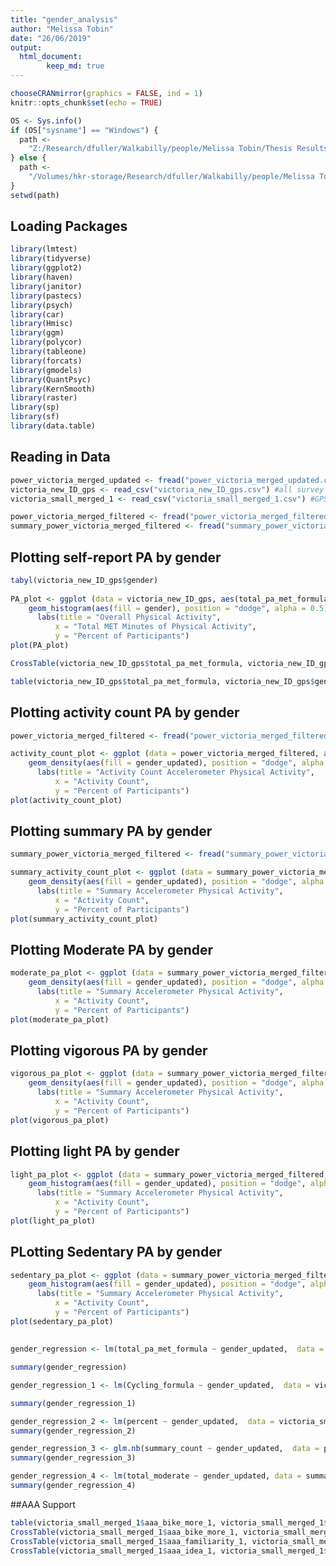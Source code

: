 ```yaml
---
title: "gender_analysis"
author: "Melissa Tobin"
date: "26/06/2019"
output:   
  html_document:
        keep_md: true
---
```


```r
chooseCRANmirror(graphics = FALSE, ind = 1)
knitr::opts_chunk$set(echo = TRUE)

OS <- Sys.info()
if (OS["sysname"] == "Windows") {
  path <-
    "Z:/Research/dfuller/Walkabilly/people/Melissa Tobin/Thesis Results/INTERACT thesis Analysis"
} else {
  path <-
    "/Volumes/hkr-storage/Research/dfuller/Walkabilly/people/Melissa Tobin/Thesis Results/INTERACT thesis Analysis"
}
setwd(path)

```

## Loading Packages
```r
library(lmtest)
library(tidyverse)
library(ggplot2)
library(haven)
library(janitor)
library(pastecs)
library(psych)
library(car)
library(Hmisc)
library(ggm)
library(polycor)
library(tableone)
library(forcats)
library(gmodels)
library(QuantPsyc)
library(KernSmooth)
library(raster)
library(sp)
library(sf)
library(data.table)
```

## Reading in Data
```r
power_victoria_merged_updated <- fread("power_victoria_merged_updated.csv") #big file with all summary counts - 151
victoria_new_ID_gps <- read_csv("victoria_new_ID_gps.csv") #all survey participant data - 281
victoria_small_merged_1 <- read_csv("victoria_small_merged_1.csv") #GPS participant survey data - 149

power_victoria_merged_filtered <- fread("power_victoria_merged_filtered.csv") #summary counts for 149 participants
summary_power_victoria_merged_filtered <- fread("summary_power_victoria_merged_filtered.csv")
```

## Plotting self-report PA by gender
```r
tabyl(victoria_new_ID_gps$gender)
 
PA_plot <- ggplot (data = victoria_new_ID_gps, aes(total_pa_met_formula)) + 
    geom_histogram(aes(fill = gender), position = "dodge", alpha = 0.5) + 
      labs(title = "Overall Physical Activity", 
          x = "Total MET Minutes of Physical Activity", 
          y = "Percent of Participants")
plot(PA_plot)

CrossTable(victoria_new_ID_gps$total_pa_met_formula, victoria_new_ID_gps$gender)

table(victoria_new_ID_gps$total_pa_met_formula, victoria_new_ID_gps$gender)
```

## Plotting activity count PA by gender

```r
power_victoria_merged_filtered <- fread("power_victoria_merged_filtered.csv")

activity_count_plot <- ggplot (data = power_victoria_merged_filtered, aes(summary_count)) + 
    geom_density(aes(fill = gender_updated), position = "dodge", alpha = 0.5) + 
      labs(title = "Activity Count Accelerometer Physical Activity", 
          x = "Activity Count", 
          y = "Percent of Participants")
plot(activity_count_plot)
```

## Plotting summary PA by gender
```r
summary_power_victoria_merged_filtered <- fread("summary_power_victoria_merged_filtered.csv")

summary_activity_count_plot <- ggplot (data = summary_power_victoria_merged_filtered, aes(total_pa)) + 
    geom_density(aes(fill = gender_updated), position = "dodge", alpha = 0.5) + 
      labs(title = "Summary Accelerometer Physical Activity", 
          x = "Activity Count", 
          y = "Percent of Participants")
plot(summary_activity_count_plot)
```

## Plotting Moderate PA by gender
```r
moderate_pa_plot <- ggplot (data = summary_power_victoria_merged_filtered, aes(total_moderate)) + 
    geom_density(aes(fill = gender_updated), position = "dodge", alpha = 0.5) + 
      labs(title = "Summary Accelerometer Physical Activity", 
          x = "Activity Count", 
          y = "Percent of Participants")
plot(moderate_pa_plot)
```

## Plotting vigorous PA by gender
```r
vigorous_pa_plot <- ggplot (data = summary_power_victoria_merged_filtered, aes(total_vigorous)) + 
    geom_density(aes(fill = gender_updated), position = "dodge", alpha = 0.5) + 
      labs(title = "Summary Accelerometer Physical Activity", 
          x = "Activity Count", 
          y = "Percent of Participants")
plot(vigorous_pa_plot)
```

## Plotting light PA by gender
```r
light_pa_plot <- ggplot (data = summary_power_victoria_merged_filtered, aes(total_light)) + 
    geom_histogram(aes(fill = gender_updated), position = "dodge", alpha = 0.5) + 
      labs(title = "Summary Accelerometer Physical Activity", 
          x = "Activity Count", 
          y = "Percent of Participants")
plot(light_pa_plot)
```

## PLotting Sedentary PA by gender
```r
sedentary_pa_plot <- ggplot (data = summary_power_victoria_merged_filtered, aes(total_sedentary)) + 
    geom_histogram(aes(fill = gender_updated), position = "dodge", alpha = 0.5) + 
      labs(title = "Summary Accelerometer Physical Activity", 
          x = "Activity Count", 
          y = "Percent of Participants")
plot(sedentary_pa_plot)
```

## 
```r


gender_regression <- lm(total_pa_met_formula ~ gender_updated,  data = victoria_small_merged_1)

summary(gender_regression)

gender_regression_1 <- lm(Cycling_formula ~ gender_updated,  data = victoria_small_merged_1)

summary(gender_regression_1)
```

```r
gender_regression_2 <- lm(percent ~ gender_updated,  data = victoria_small_merged_1)
summary(gender_regression_2)
```

```r
gender_regression_3 <- glm.nb(summary_count ~ gender_updated,  data = power_victoria_merged_filtered)
summary(gender_regression_3)

gender_regression_4 <- lm(total_moderate ~ gender_updated, data = summary_power_victoria_merged_filtered)
summary(gender_regression_4)
```

##AAA Support
```r
table(victoria_small_merged_1$aaa_bike_more_1, victoria_small_merged_1$gender_updated)
CrossTable(victoria_small_merged_1$aaa_bike_more_1, victoria_small_merged_1$gender_updated)
CrossTable(victoria_small_merged_1$aaa_familiarity_1, victoria_small_merged_1$gender_updated)
CrossTable(victoria_small_merged_1$aaa_idea_1, victoria_small_merged_1$gender_updated)
```

